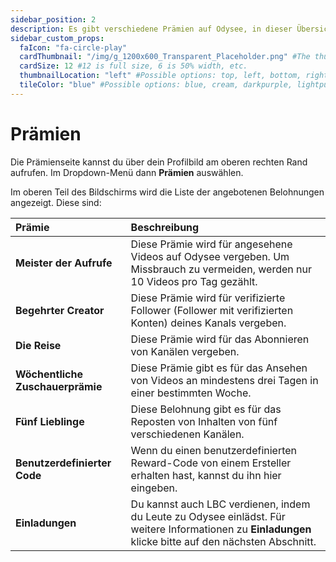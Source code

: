 ---
sidebar_position: 2
description: Es gibt verschiedene Prämien auf Odysee, in dieser Übersicht erfährst du alles zu den Prämien-Typen.
sidebar_custom_props:
  faIcon: "fa-circle-play"
  cardThumbnail: "/img/g_1200x600_Transparent_Placeholder.png" #The thumbnail on the category card.
  cardSize: 12 #12 is full size, 6 is 50% width, etc.
  thumbnailLocation: "left" #Possible options: top, left, bottom, right, none
  tileColor: "blue" #Possible options: blue, cream, darkpurple, lightpurple, mauve, orange, pink, none
---

# Prämien

Die Prämienseite kannst du über dein Profilbild am oberen rechten Rand aufrufen. Im Dropdown-Menü dann **Prämien** auswählen.

Im oberen Teil des Bildschirms wird die Liste der angebotenen Belohnungen angezeigt. Diese sind:

|Prämie| Beschreibung |
|:-|:-|
| **Meister der Aufrufe** | Diese Prämie wird für angesehene Videos auf Odysee vergeben. Um Missbrauch zu vermeiden, werden nur 10 Videos pro Tag gezählt. |
| **Begehrter Creator** | Diese Prämie wird für verifizierte Follower (Follower mit verifizierten Konten) deines Kanals vergeben. |
| **Die Reise** | Diese Prämie wird für das Abonnieren von Kanälen vergeben. |
| **Wöchentliche Zuschauerprämie** | Diese Prämie gibt es für das Ansehen von Videos an mindestens drei Tagen in einer bestimmten Woche. |
| **Fünf Lieblinge**  | Diese Belohnung gibt es für das Reposten von Inhalten von fünf verschiedenen Kanälen. |
| **Benutzerdefinierter Code** | Wenn du einen benutzerdefinierten Reward-Code von einem Ersteller erhalten hast, kannst du ihn hier eingeben. |
| **Einladungen** | Du kannst auch LBC verdienen, indem du Leute zu Odysee einlädst. Für weitere Informationen zu **Einladungen** klicke bitte auf den nächsten Abschnitt. |
